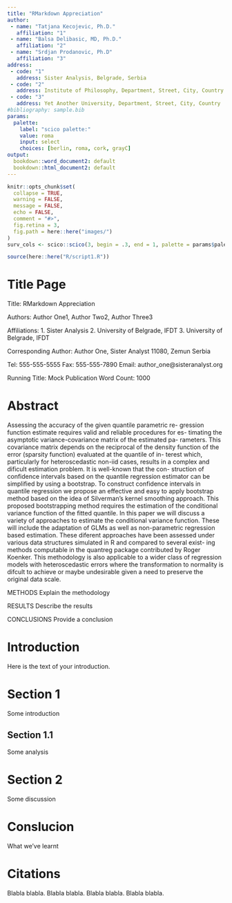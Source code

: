 ```yaml
---
title: "RMarkdown Appreciation"
author:
 - name: "Tatjana Kecojevic, Ph.D."
   affiliation: "1"
 - name: "Balsa Delibasic, MD, Ph.D."
   affiliation: "2"
 - name: "Srdjan Prodanovic, Ph.D"
   affiliation: "3"
address:
 - code: "1"
   address: Sister Analysis, Belgrade, Serbia
 - code: "2"
   address: Institute of Philosophy, Department, Street, City, Country
 - code: "3"
   address: Yet Another University, Department, Street, City, Country
#bibliography: sample.bib
params:
  palette: 
    label: "scico palette:"
    value: roma
    input: select
    choices: [berlin, roma, cork, grayC]
output: 
  bookdown::word_document2: default
  bookdown::html_document2: default
---
```


```r
knitr::opts_chunk$set(
  collapse = TRUE,
  warning = FALSE,
  message = FALSE,
  echo = FALSE,
  comment = "#>",
  fig.retina = 3,
  fig.path = here::here("images/")
)
surv_cols <- scico::scico(3, begin = .3, end = 1, palette = params$palette)
```

```r
source(here::here("R/script1.R"))
```

# Title Page

Title:  RMarkdown Appreciation


Authors: Author One1, Author Two2, Author Three3

Affiliations: 	1. Sister Analysis
2. University of Belgrade, IFDT
3. University of Belgrade, IFDT

Corresponding Author:
Author One,
Sister Analyst
11080, Zemun
Serbia

Tel: 555-555-5555
Fax: 555-555-7890
Email: author_one@sisteranalyst.org

Running Title: Mock Publication
Word Count: 1000

# Abstract

Assessing the accuracy of the given quantile parametric re-
gression function estimate requires valid and reliable procedures for es-
timating the asymptotic variance-covariance matrix of the estimated pa-
rameters. This covariance matrix depends on the reciprocal of the density
function of the error (sparsity function) evaluated at the quantile of in-
terest which, particularly for heteroscedastic non-iid cases, results in a
complex and dificult estimation problem. It is well-known that the con-
struction of confidence intervals based on the quantile regression estimator
can be simplified by using a bootstrap. To construct confidence intervals
in quantile regression we propose an effective and easy to apply bootstrap
method based on the idea of Silverman's kernel smoothing approach. This
proposed bootstrapping method requires the estimation of the conditional
variance function of the fitted quantile. In this paper we will discuss a
variety of approaches to estimate the conditional variance function. These
will include the adaptation of GLMs as well as non-parametric regression
based estimation. These diferent approaches have been assessed under
various data structures simulated in R and compared to several exist-
ing methods computable in the quantreg package contributed by Roger
Koenker. This methodology is also applicable to a wider class of regression
models with heteroscedastic errors where the transformation to normality
is difcult to achieve or maybe undesirable given a need to preserve the
original data scale.

METHODS
Explain the methodology

RESULTS
Describe the results

CONCLUSIONS
Provide a conclusion

# Introduction

Here is the text of your introduction.

# Section 1

Some introduction

## Section 1.1

Some analysis

# Section 2

Some discussion

# Conslucion

What we've learnt

# Citations

Blabla \cite{Lannes} blabla. Blabla \cite{HJ2} blabla. Blabla \cite{BF, Lannes} blabla. Blabla \cite{Benjamin1967, HJ2, HJ3, HP2} blabla.